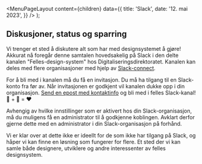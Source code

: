 
<Meta
  title='Slack'
  description='Diskusjoner, status og sparring'
/>

  <MenuPageLayout
    content={children}
    data={{
      title: 'Slack',
      date: '12. mai 2023',
    }}
  />
);

## Diskusjoner, status og sparring

Vi trenger et sted å diskutere alt som har med designsystemet å gjøre! Akkurat nå foregår denne samtalen hovedsakelig på Slack i den delte kanalen "Felles-design-system" hos Digitaliseringsdirektoratet. Kanalen kan deles med flere organisasjoner med hjelp av [Slack-connect](https://slack.com/connect).

For å bli med i kanalen må du få en invitasjon. Du må ha tilgang til en Slack-konto fra før av. Når invitasjonen er godkjent vil kanalen dukke opp i din organisasjon. [Send en epost med kontaktinfo](mailto:designsystem@digdir.no?Subject=Vi%20vil%20bli%20med%20i%20Slack-kanalen!&Body=Vi%20ønsker%20å%20ta%20del%20i%20Slack-kanalen%20på%20org-nivå.%20Epost%20til%20administrator%20i%20min%20Slack-organisasjon%20er:_________) og bli med i felles Slack-kanal! 🏢 + 🏢 = ❤️

Avhengig av hvilke innstillinger som er aktivert hos din Slack-organisasjon, må du muligens få en administrator til å godkjenne koblingen. Avklart derfor gjerne dette med en administrator i din Slack-organisasjon på forhånd.

Vi er klar over at dette ikke er ideellt for de som ikke har tilgang på Slack, og håper vi kan finne en løsning som fungerer for flere. Et sted der vi kan samle både designere, utviklere og andre interessenter av felles designsystem.
